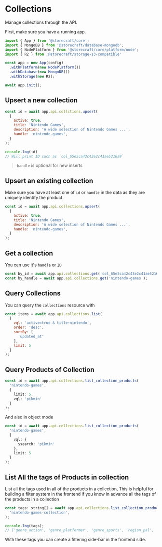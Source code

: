 # Collections

Manage collections through the API.  

First, make sure you have a running app.

```js
import { App } from '@storecraft/core';
import { MongoDB } from '@storecraft/database-mongodb';
import { NodePlatform } from '@storecraft/core/platform/node';
import { R2 } from '@storecraft/storage-s3-compatible'

const app = new App(config)
  .withPlatform(new NodePlatform())
  .withDatabase(new MongoDB())
  .withStorage(new R2);

await app.init();
```

## Upsert a new collection

```js
const id = await app.api.collctions.upsert(
  {
    active: true, 
    title: 'Nintendo Games',
    description: 'A wide selection of Nintendo Games ...',
    handle: 'nintendo-games',
  }
);

console.log(id)
// Will print ID such as `col_65e5ca42c43e2c41ae5216a9`
```

> `handle` is optional for new inserts

## Upsert an existing collection

Make sure you have at least one of `id` or `handle` in the data as they
are uniquely identify the product.

```js
const id = await app.api.collections.upsert(
  {
    active: true, 
    title: 'Nintendo Games',
    description: 'A wide selection of Nintendo Games ...',
    handle: 'nintendo-games',
  }
);

```

## Get a collection

You can use it's `handle` or `ID`

```js
const by_id = await app.api.collections.get('col_65e5ca42c43e2c41ae5216a9');
const by_handle = await app.api.collections.get('nintendo-games');
```

## Query Collections

You can query the `collections` resource with

```js
const items = await app.api.collections.list(
  {
    vql: 'active=true & title~nintendo',
    order: 'desc',
    sortBy: [
      'updated_at'
    ],
    limit: 5
  }
);

```

## Query Products of Collection

```ts
const id = await app.api.collections.list_collection_products(
  'nintendo-games', 
  {
    limit: 5,
    vql: 'pikmin'
  }
);

```

And also in object mode

```ts
const id = await app.api.collections.list_collection_products(
  'nintendo-games', 
  {
    vql: {
      $search: 'pikmin'
    },
    limit: 5
  }
);

```

## List All the tags of Products in collection

List all the tags used in all of the products in a collection, This is helpful for building 
a filter system in the frontend if you know in advance all the tags of the products in a collection

```js
const tags: string[] = await app.api.collections.list_collection_products_tags(
  'nintendo-games-collection', 
);

console.log(tags);
// ['genre_action', 'genre_platformer', 'genre_sports', 'region_pal', 'region_ntsc']

```

With these tags you can create a filtering side-bar in the frontend side.
